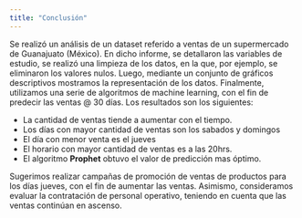 ```yaml
---
title: "Conclusión"
---
```

Se realizó un análisis de un dataset referido a ventas de un supermercado de Guanajuato (México).
En dicho informe, se detallaron las variables de estudio, se realizó una limpieza de los datos, en la que, por ejemplo, se eliminaron los valores nulos. Luego, mediante un conjunto de gráficos descriptivos mostramos la representación de los datos. Finalmente, utilizamos una serie de algoritmos de machine learning, con el fin de predecir las ventas @ 30 días. Los resultados son los siguientes:

- La cantidad de ventas tiende a aumentar con el tiempo.
- Los días con mayor cantidad de ventas son los sabados y domingos
- El día con menor venta es el jueves
- El horario con mayor cantidad de ventas es a las 20hrs.
- El algoritmo **Prophet** obtuvo el valor de predicción mas óptimo.

Sugerimos realizar campañas de promoción de ventas de productos para los días jueves, con el fin de aumentar las ventas. Asimismo, consideramos evaluar la contratación de personal operativo, teniendo en cuenta que las ventas continúan en ascenso.